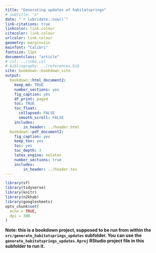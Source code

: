 ```yaml
---
title: "Generating updates of habitatsprings"
# subtitle: "x"
date: "`r lubridate::now()`"
link-citations: true
linkcolor: link.colour
citecolor: link.colour
urlcolor: link.colour
geometry: margin=1in
mainfont: "Calibri"
fontsize: 11pt
documentclass: "article"
# csl: ../inbo.csl
# bibliography: ../references.bib
site: bookdown::bookdown_site
output:
  bookdown::html_document2:
    keep_md: TRUE
    number_sections: yes
    fig_caption: yes
    df_print: paged
    toc: TRUE
    toc_float:
      collapsed: FALSE
      smooth_scroll: FALSE
    includes:
        in_header: ../header.html
  bookdown::pdf_document2:
    fig_caption: yes
    keep_tex: yes
    toc: yes
    toc_depth: 3
    latex_engine: xelatex
    number_sections: true
    includes:
        in_header: ../header.tex
---
```


```r
library(sf)
library(tidyverse)
library(knitr)
library(n2khab)
library(googlesheets)
opts_chunk$set(
  echo = TRUE,
  dpi = 300
)
```

**Note: this is a bookdown project, supposed to be run from within the `src/generate_habitatsprings_updates` subfolder. You can use the `generate_habitatsprings_updates.Rproj` RStudio project file in this subfolder to run it.**





